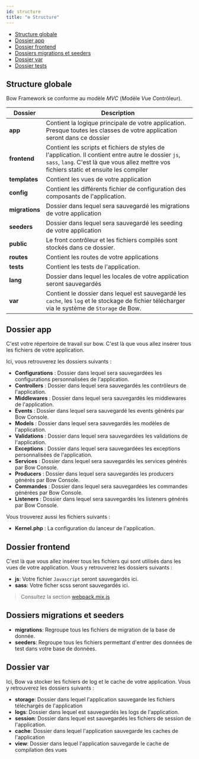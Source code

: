 ```yaml
---
id: structure
title: "⚙️ Structure"
---
```



- [Structure globale](#structure-globale)
- [Dossier app](#dossier-app)
- [Dossier frontend](#dossier-frontend)
- [Dossiers migrations et seeders](#dossiers-migrations-et-seeders)
- [Dossier var](#dossier-var)
- [Dossier tests](#dossier-tests)

## Structure globale

Bow Framework se conforme au modèle *MVC* (*M*odèle *V*ue *C*ontrôleur).

| Dossier | Description |
|---------|-------------|
| __app__ | Contient la logique principale de votre application. Presque toutes les classes de votre application seront dans ce dossier |
| __frontend__ | Contient les scripts et fichiers de styles de l'application. Il contient entre autre le dossier `js`, `sass`, `lang`. C'est là que vous allez mettre vos fichiers static et ensuite les compiler |
| __templates__ | Contient les vues de votre application |
| __config__ | Contient les différents fichier de configuration des composants de l'application. |
| __migrations__ | Dossier dans lequel sera sauvegardé les migrations de votre application |
| __seeders__ | Dossier dans lequel sera sauvegardé les seeding de votre application |
| __public__ | Le front contrôleur et les fichiers compilés sont stockés dans ce dossier. |
| __routes__ | Contient les routes de votre applications |
| __tests__ | Contient les tests de l'application. |
| __lang__ | Dossier dans lequel les locales de votre application seront sauvegardés |
| __var__ | Contient le dossier dans lequel est sauvegardé les `cache`, les `log` et le stockage de fichier télécharger via le système de `Storage` de Bow.|

## Dossier app

C'est votre répertoire de travail sur bow. C'est là que vous allez insérer tous les fichiers de votre application.

Ici, vous retrouverez les dossiers suivants :

- __Configurations__ : Dossier dans lequel sera sauvegardées les configurations personnalisées de l'application.
- __Controllers__ : Dossier dans lequel sera sauvegardés les contrôleurs de l'application.
- __Middlewares__ : Dossier dans lequel sera sauvegardés les middlewares de l'application.
- __Events__ : Dossier dans lequel sera sauvegardé les events générés par Bow Console.
- __Models__ : Dossier dans lequel sera sauvegardés les modèles de l'application.
- __Validations__ : Dossier dans lequel sera sauvegardées les validations de l'application.
- __Exceptions__ : Dossier dans lequel sera sauvegardées les exceptions personnalisées de l'application.
- __Services__ : Dossier dans lequel sera sauvegardés les services générés par Bow Console.
- __Producers__ : Dossier dans lequel sera sauvegardés les producers générés par Bow Console.
- __Commandes__ : Dossier dans lequel sera sauvegardées les commandes générées par Bow Console.
- __Listeners__ : Dossier dans lequel sera sauvegardés les listeners générés par Bow Console.

Vous trouverez aussi les fichiers suivants :

- __Kernel.php__ : La configuration du lanceur de l'application.

## Dossier frontend

C'est là que vous allez insérer tous les fichiers qui sont utilisés dans les vues de votre application. Vous y retrouverez les dossiers suivants :

- __js__: Votre fichier `Javascript` seront sauvegardés ici.
- __sass__: Votre ficher scss seront sauvegardés ici.

> Consultez la section [webpack.mix.js](./frontend)

## Dossiers migrations et seeders

- __migrations__: Regroupe tous les fichiers de migration de la base de donnée.
- __seeders__: Regroupe tous les fichiers permettant d'entrer des données de test dans votre base de données.

## Dossier var

Ici, Bow va stocker les fichiers de log et le cache de votre application. Vous y retrouverez les dossiers suivants :

- __storage__: Dossier dans lequel l'application sauvegarde les fichiers téléchargés de l'application
- __logs__: Dossier dans lequel est sauvegardés les logs de l'application.
- __session__: Dossier dans lequel est sauvegardés les fichiers de session de l'application.
- __cache__: Dossier dans lequel l'application sauvegarde les caches de l'application
- __view__: Dossier dans lequel l'application sauvegarde le cache de compilation des vues

<SuggestionFeature />
